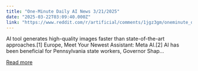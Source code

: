 ```yaml
---
title: "One-Minute Daily AI News 3/21/2025"
date: "2025-03-22T03:09:40.000Z"
link: "https://www.reddit.com/r/artificial/comments/1jgz3gm/oneminute_daily_ai_news_3212025/"
---
```


AI tool generates high-quality images faster than state-of-the-art approaches.[1]
 Europe, Meet Your Newest Assistant: Meta AI.[2]
 AI has been beneficial for Pennsylvania state workers, Governor Shap...

[Read more](https://www.reddit.com/r/artificial/comments/1jgz3gm/oneminute_daily_ai_news_3212025/)
